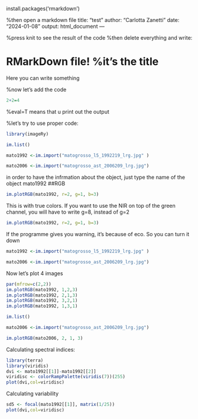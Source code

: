 install.packages('rmarkdown')

%then open a markdown file
title: "test"
author: "Carlotta Zanetti"
date: "2024-01-08"
output: html_document
---

%press knit to see the result of the code
%then delete everything and write:

# RMarkDown file! %it's the title
Here you can write something

%now let's add the code
```r
2+2=4
```
%eval=T means that u print out the output

%let's try to use proper code:
```r
library(imageRy)
```
```r
im.list()
```
```r
mato1992 <-im.import("matogrosso_l5_1992219_lrg.jpg" )
```
```r
mato2006 <-im.import("matogrosso_ast_2006209_lrg.jpg")
```
in order to have the infrmation about the object, just type the name of the object
mato1992
##RGB

```r
im.plotRGB(mato1992, r=2, g=1, b=3)
```
This is with true colors. If you want to use the NIR on top of the green channel, you will have to write g=8, instead of g=2
```r
im.plotRGB(mato1992, r=2, g=1, b=3)
```
If the programme gives you warning, it's because of eco.
So you can turn it down
```r
mato1992 <-im.import("matogrosso_l5_1992219_lrg.jpg" )
```
```r
mato2006 <-im.import("matogrosso_ast_2006209_lrg.jpg")
```
Now let's plot 4 images
```r
par(mfrow=c(2,2))
im.plotRGB(mato1992, 1,2,3)
im.plotRGB(mato1992, 2,1,3)
im.plotRGB(mato1992, 3,2,1)
im.plotRGB(mato1992, 1,3,1)
```

```r
im.list()
```

```r
mato2006 <-im.import("matogrosso_ast_2006209_lrg.jpg")
```

```r
im.plotRGB(mato2006, 2, 1, 3)
```

Calculating spectral indices:
```r
library(terra)
library(viridis)
dvi <- mato1992[[1]]-mato1992[[2]]
viridisc <- colorRampPalette(viridis(7))(255)
plot(dvi,col=viridisc)
```
Calculating variability
```r
sd5 <- focal(mato1992[[1]], matrix(1/25))
plot(dvi,col=viridisc)
```

